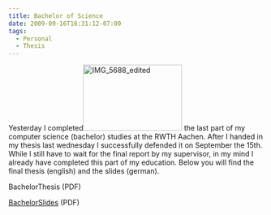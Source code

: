 ```yaml
---
title: Bachelor of Science
date: 2009-09-16T16:31:12-07:00
tags:
  - Personal
  - Thesis
---
```

Yesterday I completed<img className="alignright size-full wp-image-90" title="IMG_5688_edited" src="/assets/wp-content/uploads/2009/09/img_5688_edited.jpg" alt="IMG_5688_edited" width="195" height="130" /> the last part of my computer science (bachelor) studies at the RWTH Aachen. After I handed in my thesis last wednesday I successfully defended it on September the 15th. While I still have to wait for the final report by my supervisor, in my mind I already have completed this part of my education. Below you will find the final thesis (english) and the slides (german).

BachelorThesis (PDF)

[BachelorSlides](/assets/wp-content/uploads/2009/09/bachelorvortrag.pdf) (PDF)
